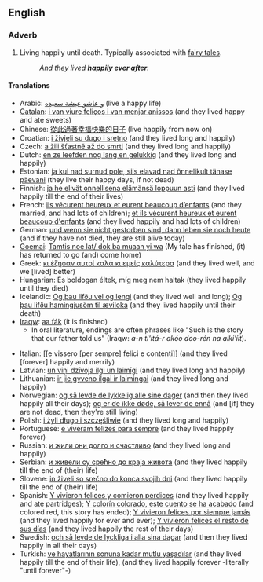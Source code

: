 ==English==

===Adverb===
{{infl|en|adverb|head=[[happily]] [[ever]] [[after]]}}

# {{idiom}} Living happily until death.  Typically associated with [[fairy tale]]s.
#: ''And they lived '''happily ever after'''.''

====Translations====
{{trans-top|living happily until death}}
<!---These really shouldn't have glosses, but they're useful all the same.  Perhaps as links turn blue their glosses could be removed?-->
* Arabic: [[و عاشو عيشة سعيده]] (live a happy life)
* [[Catalan]]: [[i van viure feliços i van menjar anissos]] (and they lived happy and ate sweets)
* Chinese: [[從此過著幸福快樂的日子]] (live happily from now on)
* Croatian: [[i živjeli su dugo i sretno]] (and they lived long and happily)
* Czech: [[a žili šťastně až do smrti]] (and they lived long and happily)
* Dutch: [[en ze leefden nog lang en gelukkig]] (and they lived long and happily)
* Estonian: [[ja kui nad surnud pole, siis elavad nad õnnelikult tänase päevani]] (they live their happy days, if not dead)
* Finnish: [[ja he elivät onnellisena elämänsä loppuun asti]]  (and they lived happily till the end of their lives)
* French: [[ils vécurent heureux et eurent beaucoup d’enfants]] (and they married, and had lots of children); [[et ils vécurent heureux et eurent beaucoup d'enfants]] (and they lived happily and had lots of children)
* German: [[und wenn sie nicht gestorben sind, dann leben sie noch heute]] (and if they have not died, they are still alive today)
* [[Goemai]]: [[Tamtis noe lat/ dok ba muaan yi wa]] (My tale has finished, (it) has returned to go (and) come home)
* Greek: [[κι έζησαν αυτοί καλά κι εμείς καλύτερα]] (and they lived well, and we [lived] better)
* Hungarian: És boldogan éltek, míg meg nem haltak (they lived happily until they died)
* Icelandic: [[Og þau lifðu vel og lengi]] (and they lived well and long); [[Og þau lifðu hamingjusöm til æviloka]] (and they lived happily until their death)
* [[Iraqw]]: [[aa fák]] (it is finished)
** In oral literature, endings are often phrases like "Such is the story that our father told us" (Iraqw: ''a-n ti'itá-r akóo doo-rén na alki'íit'').
{{trans-mid}}
* Italian: [[e vissero [per sempre] felici e contenti]] (and they lived [forever] happily and merrily)
* Latvian: [[un viņi dzīvoja ilgi un laimīgi]] (and they lived long and happily)
* Lithuanian: [[ir jie gyveno ilgai ir laimingai]] (and they lived long and happily)
* Norwegian: [[og så levde de lykkelig alle sine dager]] (and then they lived happily all their days); [[og er de ikke døde, så lever de ennå]] (and [if] they are not dead, then they're still living)
* Polish: [[i żyli długo i szczęśliwie]] (and they lived long and happily)
* Portuguese: [[e viveram felizes para sempre]] (and they lived happily forever)
* Russian: [[и жили они долго и счастливо]] (and they lived long and happily)
* Serbian: [[и живели су срећно до краја живота]] (and they lived happily till the end of (their) life)
* Slovene: [[in živeli so srečno do konca svojih dni]] (and they lived happily till the end of (their) life)
* Spanish: [[Y vivieron felices y comieron perdices]] (and they lived happily and ate partridges); [[Y colorín colorado, este cuento se ha acabado]] (and colored red, this story has ended); [[Y vivieron felices por siempre jamás]] (and they lived happily for ever and ever); [[Y vivieron felices el resto de sus días]] (and they lived happily the rest of their days)
* Swedish: [[och så levde de lyckliga i alla sina dagar]] (and then they lived happily in all their days)
* Turkish: [[ve hayatlarının sonuna kadar mutlu yaşadılar]] (and they lived happily till the end of their life),  {{t|tr|ve sonsuza kadar mutlu yaşadılar}} (and they lived happily forever -literally "until forever"-)
{{trans-bottom}}